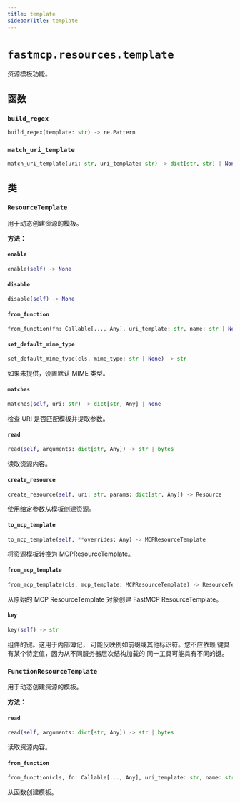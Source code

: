 ```yaml
---
title: template
sidebarTitle: template
---
```


# `fastmcp.resources.template`


资源模板功能。

## 函数

### `build_regex` <sup><a href="https://github.com/jlowin/fastmcp/blob/main/src/fastmcp/resources/template.py#L29" target="_blank"><Icon icon="github" style="width: 14px; height: 14px;" /></a></sup>

```python
build_regex(template: str) -> re.Pattern
```

### `match_uri_template` <sup><a href="https://github.com/jlowin/fastmcp/blob/main/src/fastmcp/resources/template.py#L45" target="_blank"><Icon icon="github" style="width: 14px; height: 14px;" /></a></sup>

```python
match_uri_template(uri: str, uri_template: str) -> dict[str, str] | None
```

## 类

### `ResourceTemplate` <sup><a href="https://github.com/jlowin/fastmcp/blob/main/src/fastmcp/resources/template.py#L53" target="_blank"><Icon icon="github" style="width: 14px; height: 14px;" /></a></sup>


用于动态创建资源的模板。


**方法：**

#### `enable` <sup><a href="https://github.com/jlowin/fastmcp/blob/main/src/fastmcp/resources/template.py#L72" target="_blank"><Icon icon="github" style="width: 14px; height: 14px;" /></a></sup>

```python
enable(self) -> None
```

#### `disable` <sup><a href="https://github.com/jlowin/fastmcp/blob/main/src/fastmcp/resources/template.py#L80" target="_blank"><Icon icon="github" style="width: 14px; height: 14px;" /></a></sup>

```python
disable(self) -> None
```

#### `from_function` <sup><a href="https://github.com/jlowin/fastmcp/blob/main/src/fastmcp/resources/template.py#L89" target="_blank"><Icon icon="github" style="width: 14px; height: 14px;" /></a></sup>

```python
from_function(fn: Callable[..., Any], uri_template: str, name: str | None = None, title: str | None = None, description: str | None = None, mime_type: str | None = None, tags: set[str] | None = None, enabled: bool | None = None, annotations: Annotations | None = None, meta: dict[str, Any] | None = None) -> FunctionResourceTemplate
```

#### `set_default_mime_type` <sup><a href="https://github.com/jlowin/fastmcp/blob/main/src/fastmcp/resources/template.py#L116" target="_blank"><Icon icon="github" style="width: 14px; height: 14px;" /></a></sup>

```python
set_default_mime_type(cls, mime_type: str | None) -> str
```

如果未提供，设置默认 MIME 类型。


#### `matches` <sup><a href="https://github.com/jlowin/fastmcp/blob/main/src/fastmcp/resources/template.py#L122" target="_blank"><Icon icon="github" style="width: 14px; height: 14px;" /></a></sup>

```python
matches(self, uri: str) -> dict[str, Any] | None
```

检查 URI 是否匹配模板并提取参数。


#### `read` <sup><a href="https://github.com/jlowin/fastmcp/blob/main/src/fastmcp/resources/template.py#L126" target="_blank"><Icon icon="github" style="width: 14px; height: 14px;" /></a></sup>

```python
read(self, arguments: dict[str, Any]) -> str | bytes
```

读取资源内容。


#### `create_resource` <sup><a href="https://github.com/jlowin/fastmcp/blob/main/src/fastmcp/resources/template.py#L132" target="_blank"><Icon icon="github" style="width: 14px; height: 14px;" /></a></sup>

```python
create_resource(self, uri: str, params: dict[str, Any]) -> Resource
```

使用给定参数从模板创建资源。


#### `to_mcp_template` <sup><a href="https://github.com/jlowin/fastmcp/blob/main/src/fastmcp/resources/template.py#L150" target="_blank"><Icon icon="github" style="width: 14px; height: 14px;" /></a></sup>

```python
to_mcp_template(self, **overrides: Any) -> MCPResourceTemplate
```

将资源模板转换为 MCPResourceTemplate。


#### `from_mcp_template` <sup><a href="https://github.com/jlowin/fastmcp/blob/main/src/fastmcp/resources/template.py#L169" target="_blank"><Icon icon="github" style="width: 14px; height: 14px;" /></a></sup>

```python
from_mcp_template(cls, mcp_template: MCPResourceTemplate) -> ResourceTemplate
```

从原始的 MCP ResourceTemplate 对象创建 FastMCP ResourceTemplate。


#### `key` <sup><a href="https://github.com/jlowin/fastmcp/blob/main/src/fastmcp/resources/template.py#L182" target="_blank"><Icon icon="github" style="width: 14px; height: 14px;" /></a></sup>

```python
key(self) -> str
```

组件的键。这用于内部簿记，
可能反映例如前缀或其他标识符。您不应依赖
键具有某个特定值，因为从不同服务器层次结构加载的
同一工具可能具有不同的键。


### `FunctionResourceTemplate` <sup><a href="https://github.com/jlowin/fastmcp/blob/main/src/fastmcp/resources/template.py#L192" target="_blank"><Icon icon="github" style="width: 14px; height: 14px;" /></a></sup>


用于动态创建资源的模板。


**方法：**

#### `read` <sup><a href="https://github.com/jlowin/fastmcp/blob/main/src/fastmcp/resources/template.py#L197" target="_blank"><Icon icon="github" style="width: 14px; height: 14px;" /></a></sup>

```python
read(self, arguments: dict[str, Any]) -> str | bytes
```

读取资源内容。


#### `from_function` <sup><a href="https://github.com/jlowin/fastmcp/blob/main/src/fastmcp/resources/template.py#L213" target="_blank"><Icon icon="github" style="width: 14px; height: 14px;" /></a></sup>

```python
from_function(cls, fn: Callable[..., Any], uri_template: str, name: str | None = None, title: str | None = None, description: str | None = None, mime_type: str | None = None, tags: set[str] | None = None, enabled: bool | None = None, annotations: Annotations | None = None, meta: dict[str, Any] | None = None) -> FunctionResourceTemplate
```

从函数创建模板。

